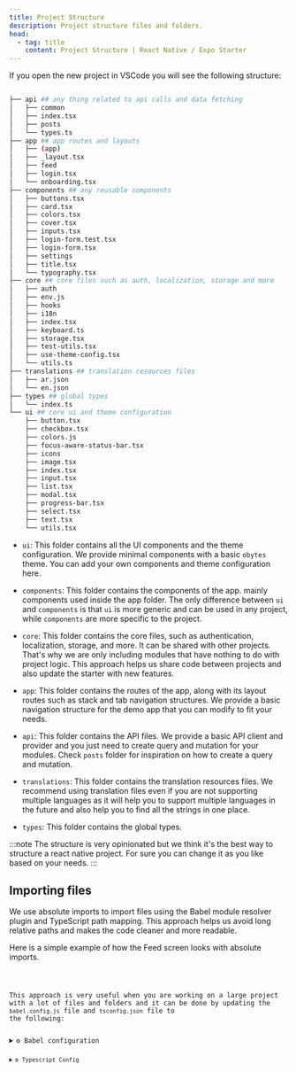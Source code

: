```yaml
---
title: Project Structure
description: Project structure files and folders.
head:
  - tag: title
    content: Project Structure | React Native / Expo Starter
---
```



If you open the new project in VSCode you will see the following structure:

```bash title="Project Structure"

├── api ## any thing related to api calls and data fetching
│   ├── common
│   ├── index.tsx
│   ├── posts
│   └── types.ts
├── app ## app routes and layouts
│   ├── (app)
│   ├── _layout.tsx
│   ├── feed
│   ├── login.tsx
│   └── onboarding.tsx
├── components ## any reusable components
│   ├── buttons.tsx
│   ├── card.tsx
│   ├── colors.tsx
│   ├── cover.tsx
│   ├── inputs.tsx
│   ├── login-form.test.tsx
│   ├── login-form.tsx
│   ├── settings
│   ├── title.tsx
│   └── typography.tsx
├── core ## core files such as auth, localization, storage and more
│   ├── auth
│   ├── env.js
│   ├── hooks
│   ├── i18n
│   ├── index.tsx
│   ├── keyboard.ts
│   ├── storage.tsx
│   ├── test-utils.tsx
│   ├── use-theme-config.tsx
│   └── utils.ts
├── translations ## translation resources files
│   ├── ar.json
│   └── en.json
├── types ## global types
│   └── index.ts
└── ui ## core ui and theme configuration
    ├── button.tsx
    ├── checkbox.tsx
    ├── colors.js
    ├── focus-aware-status-bar.tsx
    ├── icons
    ├── image.tsx
    ├── index.tsx
    ├── input.tsx
    ├── list.tsx
    ├── modal.tsx
    ├── progress-bar.tsx
    ├── select.tsx
    ├── text.tsx
    └── utils.tsx
```

- `ui`: This folder contains all the UI components and the theme configuration. We provide minimal components with a basic `obytes` theme. You can add your own components and theme configuration here.

- `components`: This folder contains the components of the app. mainly components used inside the app folder. The only difference between `ui` and `components` is that `ui` is more generic and can be used in any project, while `components` are more specific to the project.

- `core`: This folder contains the core files, such as authentication, localization, storage, and more. It can be shared with other projects. That's why we are only including modules that have nothing to do with project logic. This approach helps us share code between projects and also update the starter with new features.

- `app`: This folder contains the routes of the app, along with its layout routes such as stack and tab navigation structures. We provide a basic navigation structure for the demo app that you can modify to fit your needs.

- `api`: This folder contains the API files. We provide a basic API client and provider and you just need to create query and mutation for your modules. Check `posts` folder for inspiration on how to create a query and mutation.

- `translations`: This folder contains the translation resources files. We recommend using translation files even if you are not supporting multiple languages as it will help you to support multiple languages in the future and also help you to find all the strings in one place.

- `types`: This folder contains the global types.

:::note
The structure is very opinionated but we think it's
the best way to structure a react native project. For sure you can change it as you like based on your needs.
:::

## Importing files

We use absolute imports to import files using the Babel module resolver plugin and TypeScript path mapping. This approach helps us avoid long relative paths and makes the code cleaner and more readable.

Here is a simple example of how the Feed screen looks with absolute imports.

<Code file="src/app/(app)/index.tsx" meta="{4-7}" />

This approach is very useful when you are working on a large project with a lot of files and folders and it can be done by updating the `babel.config.js` file and `tsconfig.json` file to the following:

<details>
  <summary>⚙️ Babel configuration</summary>
  <Code file="babel.config.js" meta="ins={8-27}" />
</details>

<details>
  <summary>⚙️ Typescript Config</summary>
  <Code file="tsconfig.json" meta="ins={5-9}" />
</details>
